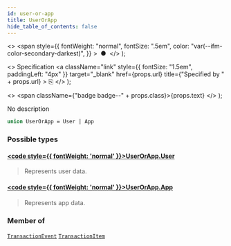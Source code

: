```yaml
---
id: user-or-app
title: UserOrApp
hide_table_of_contents: false
---
```


  <>
    <span
      style={{
        fontWeight: "normal",
        fontSize: ".5em",
        color: "var(--ifm-color-secondary-darkest)",
      }}
    >
      &nbsp;●&nbsp;
    </span>
  </>
);

  <>
    Specification
    <a
      className="link"
      style={{ fontSize: "1.5em", paddingLeft: "4px" }}
      target="\_blank"
      href={props.url}
      title={"Specified by " + props.url}
    >
      ⎘
    </a>
  </>
);

  <>
    <span className={"badge badge--" + props.class}>{props.text}</span>
  </>
);

No description

```graphql
union UserOrApp = User | App
```

### Possible types

#### [<code style={{ fontWeight: 'normal' }}>UserOrApp.<b>User</b></code>](../../../storefront/users/objects/user) <Badge class="secondary" text="object"/>

> Represents user data.

#### [<code style={{ fontWeight: 'normal' }}>UserOrApp.<b>App</b></code>](../../../storefront/apps/objects/app) <Badge class="secondary" text="object"/>

> Represents app data.

### Member of

[`TransactionEvent`](../../../storefront/payments/objects/transaction-event) <Badge class="secondary" text="object"/><Bullet />[`TransactionItem`](../../../storefront/payments/objects/transaction-item) <Badge class="secondary" text="object"/>
